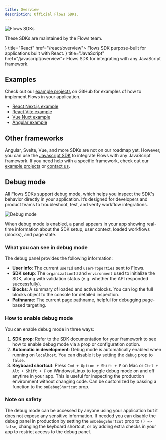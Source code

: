 ```yaml
---
title: Overview
description: Official Flows SDKs.
---
```



![Flows SDKs](/sdk/overview.png)

These SDKs are maintained by the Flows team.

<Cards>
  <Card icon={<React16 />} title="React" href="/react/overview">
    Flows SDK purpose-built for applications built with React.
  </Card>
  <Card icon={<JavaScript16 />} title="JavaScript" href="/javascript/overview">
    Flows SDK for integrating with any JavaScript framework.
  </Card>
</Cards>

## Examples

Check out our [example projects](https://github.com/RBND-studio/flows-sdk/tree/main/examples) on GitHub for
examples of how to implement Flows in your application.

- [React Next.js example](https://github.com/RBND-studio/flows-sdk/blob/main/examples/react/next)
- [React Vite example](https://github.com/RBND-studio/flows-sdk/blob/main/examples/react/vite)
- [Vue Nuxt example](https://github.com/RBND-studio/flows-sdk/blob/main/examples/vue/nuxt-custom-components)
- [Angular example](https://github.com/RBND-studio/flows-sdk/blob/main/examples/angular)

## Other frameworks

Angular, Svelte, Vue, and more SDKs are not on our roadmap yet. However, you can use the [Javascript SDK](/javascript/overview) to integrate Flows with any JavaScript framework. If you need help with a specific framework, check out our [example projects](https://github.com/RBND-studio/flows-sdk/tree/main/examples) or [contact us](https://flows.sh/contact).

## Debug mode

All Flows SDKs support debug mode, which helps you inspect the SDK's behavior directly in your application. It’s designed for developers and product teams to troubleshoot, test, and verify workflow integrations.

![Debug mode](/sdk/debug-mode.png)

When debug mode is enabled, a panel appears in your app showing real-time information about the SDK setup, user context, loaded workflows (blocks), and page state.

### What you can see in debug mode

The debug panel provides the following information:

- **User info**: The current `userId` and `userProperties` sent to Flows.
- **SDK setup**: The `organizationId` and `environment` used to initialize the SDK, along with validation status (e.g. whether the API responded successfully).
- **Blocks**: A summary of loaded and active blocks. You can log the full blocks object to the console for detailed inspection.
- **Pathname**: The current page pathname, helpful for debugging page-based targeting.

### How to enable debug mode

You can enable debug mode in three ways:

1. **SDK prop**: Refer to the SDK documentation for your framework to see how to enable debug mode via a prop or configuration option.
2. **Automatic in development**: Debug mode is automatically enabled when running on `localhost`. You can disable it by setting the `debug` prop to `false`.
3. **Keyboard shortcut**: Press `Cmd + Option + Shift + F` on Mac or `Ctrl + Alt + Shift + F` on Windows/Linux to toggle debug mode on and off anytime in your app. This is useful for inspecting the production environment without changing code. Can be customized by passing a function to the `onDebugShortcut` prop.

### Note on safety

The debug mode can be accessed by anyone using your application but it does not expose any sensitive information. If needed you can disable the debug panel in production by setting the `onDebugShortcut` prop to `() => false`, changing the keyboard shortcut, or by adding extra checks in your app to restrict access to the debug panel.
